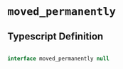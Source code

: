 # `moved_permanently`

## Typescript Definition

```typescript

interface moved_permanently null

```